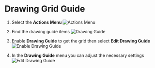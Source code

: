 # Drawing Grid Guide

1. Select the **Actions Menu**
![Actions Menu](./assets/actions-menu.png)

2. Find the drawing guide items
![Drawing Guide](./assets/drawing-guide.png)

3. Enable **Drawing Guide** to get the grid then select **Edit Drawing Guide**
![Enable Drawing Guide](./assets/enable-drawing-guide.png)

4. In the **Drawing Guide** menu you can adjust the necessary settings
![Edit Drawing Guide](./assets/edit-drawing-guide.png)